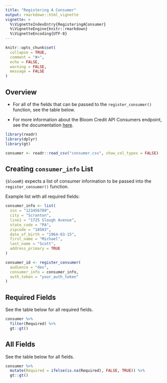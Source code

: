 ```yaml
---
title: "Registering A Consumer"
output: rmarkdown::html_vignette
vignette: >
  %\VignetteIndexEntry{RegisteringAConsumer}
  %\VignetteEngine{knitr::rmarkdown}
  %\VignetteEncoding{UTF-8}
---
```


```r
knitr::opts_chunk$set(
  collapse = TRUE,
  comment = "#>",
  echo = FALSE, 
  warning = FALSE, 
  message = FALSE
)
```

## Overview

-   For all of the fields that can be passed to the `register_consumer()` function, see the table below.

-   For more information about the Bloom Credit API Consumers endpoint, see the documentation [here](https://developers.bloomcredit.io/reference/createconsumerv2 "Bloom Credit - Create A Consumer API Documentation").

```r
library(readr)
library(dplyr)
library(gt)

consumer <- readr::read_csv("consumer.csv", show_col_types = FALSE)
```

## Creating `consumer_info` List

`{bloomR}` expects a list of consumer information to be passed into the `register_consumer()` function.

Example list with all required fields:

```r

consumer_info <- list(
  ssn = "123456789",
  city = "Scranton",
  line1 = "1725 Slough Avenue",
  state_code = "PA",
  zipcode = "18503",
  date_of_birth = "1964-03-15",
  first_name = "Michael",
  last_name = "Scott",
  address_primary = TRUE
)

consumer_id <- register_consumer(
  audience = "dev",
  consumer_info = consumer_info,
  auth_token = "your_auth_token"
)

```

## Required Fields

See the table below for all required fields.

```r
consumer %>% 
  filter(Required) %>% 
  gt::gt()
```

## All Fields

See the table below for all fields.

```r
consumer %>% 
  mutate(Required = ifelse(is.na(Required), FALSE, TRUE)) %>% 
  gt::gt()
```
